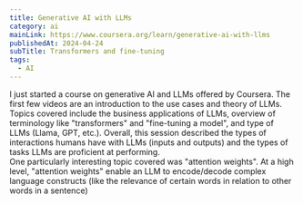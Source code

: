 ```yaml
---
title: Generative AI with LLMs
category: ai
mainLink: https://www.coursera.org/learn/generative-ai-with-llms
publishedAt: 2024-04-24
subTitle: Transformers and fine-tuning
tags:
  - AI
---
```


I just started a course on generative AI and LLMs offered by Coursera. The first few videos are an introduction to the use cases and theory of LLMs. Topics covered include the business applications of LLMs, overview of terminology like "transformers" and "fine-tuning a model", and type of LLMs (Llama, GPT, etc.). Overall, this session described the types of interactions humans have with LLMs (inputs and outputs) and the types of tasks LLMs are proficient at performing.
<br />
One particularly interesting topic covered was "attention weights". At a high level, "attention weights" enable an LLM to encode/decode complex language constructs (like the relevance of certain words in relation to other words in a sentence)